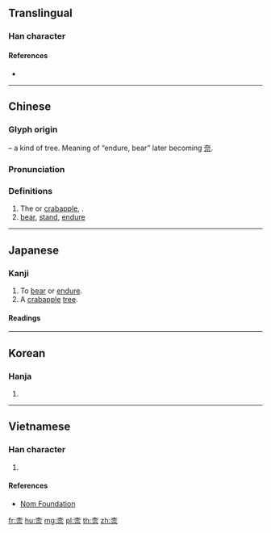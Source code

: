{{also|奈}}
==Translingual==
{{rfi|mul}}
{{wikipedia|Malus asiatica}}
{{wikispecies|Malus asiatica}}

===Han character===
{{Han char|rn=75|rad=木|as=05|sn=9|four=40901|canj=DMMF,XDMMF|ids=⿱木示}}

====References====
* {{Han ref|kx=0520.230|dkj=14659|dj=0908.180|hdz=21176.090|uh=67F0|ud=26608|bh=CF55|bd=53077}}

----

==Chinese==
{{zh-forms}}

===Glyph origin===
{{Han etym}}
{{Han compound|木|t1=tree|示}} – a kind of tree. Meaning of “endure, bear” later becoming [[奈]].

===Pronunciation===
{{zh-pron
|m=nài
|c=noi6
|mn=nāi
|mc=y
|oc=y
|ma=
|cat=pn,v
}}

===Definitions===
{{zh-hanzi}}

# The {{vern|Chinese apple}} or [[crabapple]], {{taxlink|Malus asiatica|species|noshow=1}}.
# [[bear]], [[stand]], [[endure]]

----

==Japanese==

===Kanji===
{{ja-kanji|grade=uc|rs=木05}}

# To [[bear]] or [[endure]].
# A [[crabapple]] [[tree]].

====Readings====
{{ja-readings
|on=[[な]] (na), [[だい]] (dai)
|kun=[[いかん]] (ikan), [[からなし]] (karanashi)
}}

----

==Korean==

===Hanja===
{{ko-hanja|hangeul=내|eumhun=|rv=nae|mr=nae|y=nay}}

# {{defn|lang=ko|sort=木05}}

----

==Vietnamese==

===Han character===
{{vi-readings|rs=木05|hanviet=nại}}

# {{defn|lang=vi|sort=木05}}

====References====
* [http://nomfoundation.org/common/nom_details.php?codepoint=67f0 Nom Foundation]

[[fr:柰]]
[[hu:柰]]
[[mg:柰]]
[[pl:柰]]
[[th:柰]]
[[zh:柰]]